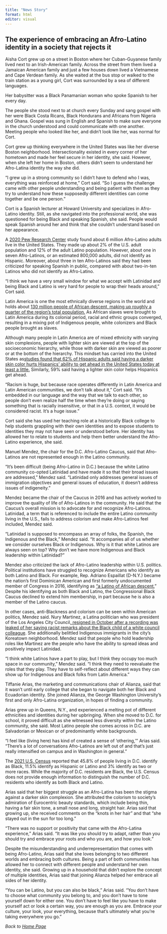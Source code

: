 ```yaml
---
title: "News Story"
format: html
editor: visual
---
```


## The experience of embracing an Afro-Latino identity in a society that rejects it

Aisha Cort grew up on a street in Boston where her Cuban-Guyanese family lived next to an Irish-American family. Across the street from them lived a Jamaican American family and just a few houses down lived a Vietnamese and Cape Verdean family. As she waited at the bus stop or walked to the train station as a young girl, Cort was surrounded by a sea of different languages.

Her babysitter was a Black Panamanian woman who spoke Spanish to her every day. 

The people she stood next to at church every Sunday and sang gospel with her were Black Costa Ricans, Black Hondurans and Africans from Nigeria and Ghana. Gospel was sung in English and Spanish to make sure everyone in the church understood and could communicate with one another. Meeting people who looked like her, and didn't look like her, was normal for Cort.

Cort grew up thinking everywhere in the United States was like her diverse Boston neighborhood. Intersectionality existed in every corner of her hometown and made her feel secure in her identity, she said. However, when she left her home in Boston, others didn't seem to understand her Afro-Latina identity the way she did. 

"I grew up in a strong community so I didn't have to defend who I was, everything was reinforced at home," Cort said. "So I guess the challenge came with other people understanding and being patient with them as they try to understand how these supposedly different identities can come together and be one person."

Cort is a Spanish lecturer at Howard University and specializes in Afro-Latino identity. Still, as she navigated into the professional world, she was questioned for being Black and speaking Spanish, she said. People would speak Spanish around her and think that she couldn't understand based on her appearance. 

A [2020 Pew Research Center](https://www.pewresearch.org/fact-tank/2022/05/02/about-6-million-u-s-adults-identify-as-afro-latino/) study found about 6 million Afro-Latino adults live in the United States. They made up about 2% of the U.S. adult population and 12% of the adult Latino population. However, about one in seven Afro-Latinos, or an estimated 800,000 adults, did not identify as Hispanic. Moreover, about three in ten Afro-Latinos said they had been criticized for speaking Spanish in public, compared with about two-in-ten Latinos who did not identify as Afro-Latino. 

"I think we have a very small window for what we accept with Latinidad and being Black and Latino is very hard for people to wrap their heads around," Cort said.

Latin America is one the most ethnically diverse regions in the world and holds about [130 million people of African descent, making up roughly a quarter of the region's total population.](https://perla.princeton.edu/) As African slaves were brought to Latin America during its colonial period, racial and ethnic groups converged, resulting in a mixing pot of Indigenous people, white colonizers and Black people brought as slaves.

Although many people in Latin America are of mixed ethnicity with varying skin complexions, people with lighter skin are viewed at the top of the socioeconomic hierarchy, while those with darker skin are viewed as poorer or at the bottom of the hierarchy. This mindset has carried into the United States as[studies found that 62% of Hispanic adults said having a darker skin color hurts Hispanics' ability to get ahead in the United States today at least a little.](https://www.pewresearch.org/hispanic/2021/11/04/majority-of-latinos-say-skin-color-impacts-opportunity-in-america-and-shapes-daily-life/) Similarly, 59% said having a lighter skin color helps Hispanics get ahead.

"Racism is huge, but because race operates differently in Latin America and Latin American communities, we don't talk about it," Cort said. "It's embedded in our language and the way that we talk to each other, so people don't even realize half the time when they're doing or saying something that is racially insensitive, or that in a U.S. context, it would be considered racist. It's a huge issue."

Cort said she has used her teaching role at a historically Black college to help students grappling with their own identities and to expose students to identities they may not have seen or understood before. Her identity has allowed her to relate to students and help them better understand the Afro-Latino experience, she said. 

Manuel Mendez, the chair for the D.C. Afro-Latino Caucus, said that Afro-Latinos are not represented enough in the Latino community.

"It's been difficult (being Afro-Latino in D.C.) because the white Latino community co-opted Latinidad and have made it so that their broad issues are addressed," Mendez said. "Latinidad only addresses general issues of immigration objectives and general issues of education, it doesn't address issues of indigeneity."

Mendez became the chair of the Caucus in 2016 and has actively worked to improve the quality of life of Afro-Latinos in the community. He said that the Caucus's overall mission is to advocate for and recognize Afro-Latinos. Latinidad, a term that is referenced to include the entire Latino community living in the U.S., fails to address colorism and make Afro-Latinos feel included, Mendez said.

"Latinidad is supposed to encompass an array of folks, the Spanish, the Indigenous and the Black," Mendez said. "It accompanies all of us whether we consider ourselves Black or Indigenous. Why is it that white Latinos are always seen on top? Why don't we have more Indigenous and Black leadership within Latinidad?" 

Mendez also criticized the lack of Afro-Latino leadership within U.S. politics. Political institutions have struggled to recognize Americans who identify as both Latino and Black. For example, Rep. Adriano Espaillat (D-N.Y.) became the nation's first Dominican American and first formerly undocumented member of Congress in 2016, identifying as ["a Latino of African descent.](https://www.axios.com/2022/02/15/adriano-espaillat-black-caucus)" Despite his identifying as both Black and Latino, the Congressional Black Caucus declined to extend him membership, in part because he is also a member of the Latino caucus. 

In other cases, anti-Blackness and colorism can be seen within American politics, Mendez said. Nury Martinez, a Latina politician who was president of the Los Angeles City Council[, resigned in October after a recording was leaked of her saying racist remarks about the Black child of a white council colleague](https://www.nytimes.com/2022/10/12/us/los-angeles-council-nury-martinez-resigns.html). She additionally belittled Indigenous immigrants in the city's Koreatown neighborhood. Mendez said that people who hold leadership roles like Martinez are the people who have the ability to spread ideas and positively impact Latinidad.

"I think white Latinos have a part to play, but I think they occupy too much space in our community," Mendez said. "I think they need to reevaluate the roles that they play. They have to self-reflect about different ways they can show up for Indigenous and Black folks from Latin America."

Tiffanie Arias, the marketing and communications chair of Alianza, said that it wasn't until early college that she began to navigate both her Black and Ecuadorian identity. She joined Alianza, the George Washington University's first and only Afro-Latina organization, in hopes of finding a community.

Arias grew up in Queens, N.Y., and experienced a melting pot of different ethnicities and identities during her upbringing. When she moved to D.C. for school, it proved difficult as she witnessed less diversity within the Latino community, she said. Most Latino people she comes across in D.C. are Salvadorian or Mexican or of predominantly white backgrounds.

"I feel like (living here) has kind of created a sense of 'othering,'" Arias said. "There's a lot of conversations Afro-Latinos are left out of and that's just really intensified on campus and in Washington in general."

The [2021 U.S. Census](https://www.census.gov/quickfacts/DC) reported that 45.8% of people living in D.C. identify as Black, 11.5% identify as Hispanic or Latino and 3% identify as two or more races. While the majority of D.C. residents are Black, the U.S. Census does not provide enough information to distinguish the number of D.C. residents who identify as both Black and Latino. 

Arias said that her biggest struggle as an Afro-Latina has been the stigma against a darker skin complexion. She attributed the colorism to society's admiration of Eurocentric beauty standards, which include being thin, having a fair skin tone, a small nose and long, straight hair. Arias said that growing up, she received comments on the "knots in her hair" and that "she stayed out in the sun for too long."

"There was no support or positivity that came with the Afro-Latina experience," Arias said. "It was like you should try to adapt, rather than you should try and embrace your roots and who you are, and how you look."

Despite the misunderstanding and underrepresentation that comes with being Afro-Latino, Arias said that she loves belonging to two different worlds and embracing both cultures. Being a part of both communities has allowed her to connect with different people and understand her own identity, she said. Growing up in a household that didn't explore the concept of multiple identities, Arias said that joining Alianza helped her embrace all sides of her identity. 

"You can be Latino, but you can also be black," Arias said. "You don't have to choose what community you belong to, and you don't have to tone yourself down for either one. You don't have to feel like you have to make yourself act or look a certain way, you are enough as you are. Embrace your culture, your look, your everything, because that's ultimately what you're taking everywhere you go."

*Back to [Home Page](https://kbrown86.github.io/kyliebrownwebsite/index2.html)*

